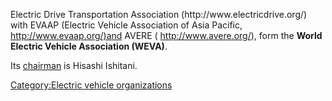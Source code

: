 Electric Drive Transportation Association (http://www.electricdrive.org/) with EVAAP (Electric Vehicle Association of Asia Pacific, http://www.evaap.org/)and AVERE ( http://www.avere.org/), form  the '''World Electric Vehicle Association (WEVA)'''. 

Its [[chairman]] is Hisashi Ishitani.

[[Category:Electric vehicle organizations]]